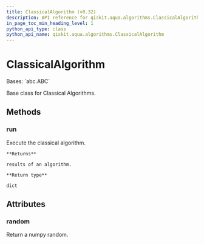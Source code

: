 ```yaml
---
title: ClassicalAlgorithm (v0.32)
description: API reference for qiskit.aqua.algorithms.ClassicalAlgorithm in qiskit v0.32
in_page_toc_min_heading_level: 1
python_api_type: class
python_api_name: qiskit.aqua.algorithms.ClassicalAlgorithm
---
```


# ClassicalAlgorithm

<Class id="qiskit.aqua.algorithms.ClassicalAlgorithm" isDedicatedPage={true} github="https://github.com/qiskit-community/qiskit-aqua/tree/stable/0.9/qiskit/aqua/algorithms/classical_algorithm.py" signature="ClassicalAlgorithm" modifiers="class">
  Bases: `abc.ABC`

  Base class for Classical Algorithms.

  ## Methods

  <span id="qiskit-aqua-algorithms-classicalalgorithm-run" />

  ### run

  <Function id="qiskit.aqua.algorithms.ClassicalAlgorithm.run" signature="ClassicalAlgorithm.run()">
    Execute the classical algorithm.

    **Returns**

    results of an algorithm.

    **Return type**

    dict
  </Function>

  ## Attributes

  ### random

  <Attribute id="qiskit.aqua.algorithms.ClassicalAlgorithm.random">
    Return a numpy random.
  </Attribute>
</Class>

